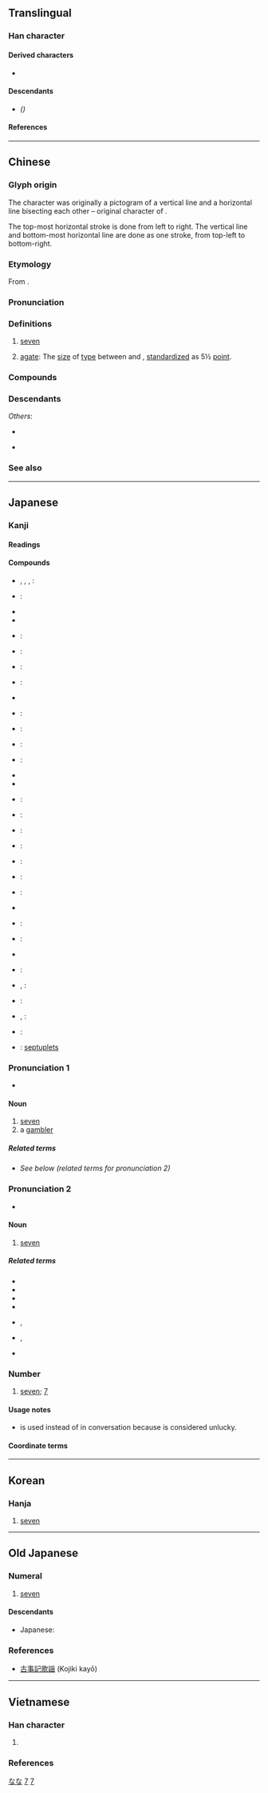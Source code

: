 {{character info/new}}
{{commonscat}}
==Translingual==
{{stroke order|strokes=2}}
{{stroke order|type=animate}}

===Han character===
{{Han char|rn=1|rad=一|as=01|sn=2|four=40710|canj=JU|ids=⿻㇀乚(GHJKV),⿻㇀㇄(T)}}

====Derived characters====
* {{l|mul|[[𠮟]], [[皂]], [[㐂]], [[𬻎]]}}

====Descendants====
* {{l|mul|[[ㄘ]]}} ''({{w|Bopomofo|Zhuyin alphabet}})''

====References====
{{Han ref|kx=0075.070|dkj=00006|hdz=10003.030|uh=4E03}}

----

==Chinese==
{{zh-forms|alt=柒-financial,𠀁-ancient,桼-financial; ancient}}

===Glyph origin===
{{Han etyl}}
The character {{lang|zh|七}} was originally a pictogram of a vertical line and a horizontal line bisecting each other – original character of {{och-l|切|to cut}}.

The top-most horizontal stroke is done from left to right. The vertical line and bottom-most horizontal line are done as one stroke, from top-left to bottom-right.

===Etymology===
From {{inh|zh|sit-pro|*s-ni-s||seven}}.

===Pronunciation===
{{zh-pron
|m=qī
|m_note=qí - a variant (and regional) sandhi tone when it occurs before fourth-tone syllables
|ma=y
|m-s=qi2
|dg=чи1
|c=cat1
|c-t=
|g=
|h=pfs=chhit
|j=
|mb=chĭ
|md=chék
|mn=chhit/qz:chhiak
|mn_note=Used only in some dialects of Quanzhou; chhit - literary; chhiak - vernacular
|mn-t=cig4/cêg4
|mn-t_note=cêg4 - Jieyang
|w=4qiq
|x=
|mc=y
|oc=y
|cat=num,n
}}

===Definitions===
{{zh-hanzi}}

# [[seven]]
# {{lb|zh|printing}} [[agate]]: The [[size]] of [[type]] between {{zh-l|小六|[[little]] [[6]]}} and {{zh-l|八|[[8]]}}, [[standardize]]d as 5½ [[point]].

===Compounds===
{{zh-der|十七|七十|五七|第七|田七|七夕|七七日|七面體|七宗罪|七弦琴|七絃琴|三七開|土衛七|參宿七|七美德|七上八下|七七八八|七年之癢|七嘴八舌|亂七八糟|橫七豎八|竹林七賢|歪七竪八|七味葡萄散|三七開定論|開門七件事|管他三七二十一|七七|七七事變|七上八落|七了八當|七事兒|七仙女|七代先靈|七件事|七佛|七俠五義|七個八個|七元|七八|七八下裡|七八成|七出|七十二行|七十二變|七十子|七古|七哀|七單|七嘴八張|七國|七國之亂|七大八小|七大死罪|七大洲|七始|七娘媽|七孔|七孔流血|七孔生煙|七字法|七寶|七尺|七尺軀|七巧板|七廟|七張八嘴|七彩繽紛|七律|七情|七情六慾|七情六欲|七手八腳|七扭八歪|七折八扣|七拉八扯|七拖八欠|七拼八湊|七損八傷|七搭八搭|七擒七縱|七斷八續|七方|七星|七星壇|七星山|七星板|七星燈|七星瓢蟲|七曜|七月|七月革命|七林林|七橫八縱|七橫八豎|七步之才|七步奇才|七步成詩|七歪八倒|七歪八扭|七死八活|七滅諍法|七煞|七爺八爺|七留七林|七略|七病八痛|七發|七碗茶|七窩八代|七竅|七竅生煙|七絕|七絲|七緯|七老八十|七老八老|七聲|七色|七色板|七葷八素|七號公園|七觀|七言|七言八語|七言詩|七貧八富|七跌八撞|七返九還|七通八達|七里香|七長八短|七除八扣|七雄|七零八散|七零八落|七青八黃|七音|七項運動|七顛八倒|七香|七香車|七體|七高八低|七魄|七魄三魂|三七|三七仔|三七兒|三師七證|三徵七辟|三江七澤|三魂七魄|九七大限|九七期限|五勞七傷|五旦七調|亨利七世|佛七|做七|八子七婿|八怪七喇|六家七宗|初七|前七子|北七真|北斗七星|十七帖|問七問八|喊七叫八|四七|夾七夾八|建安七子|後七子|懺七|戰國七雄|打七|打禪七|搞七捻三|搭七搭八|斷七|歪七扭八|烏七八糟|玍七馬八|理七|白賊七|瞎七瞎八|禪七|禪宗七祖|第七艦隊|累七齋|緊七慢八|閒聒七|雜七雜八|雲笈七籤|零七八碎|零零七|非七真|頭七|首七|七里|七里塔|七姑店|七星臺|七一二所|七零九所|七零九|七十瓦上霜，八十不稀奇}}

===Descendants===
{{CJKV||しち|j2=しつ|칠|thất}}
''Others'':
* {{desc|bor=1|aih|sit⁷}}
* {{desc|bor=1|tai-pro|*cetᴰ}} {{see desc}}

===See also===
{{Chinese-numbers}}

{{zh-cat|Beginning}}

----

==Japanese==
{{cardinalbox|ja|6|7|8|六|八}}

===Kanji===
{{ja-kanji|grade=1|rs=一01}}

====Readings====
{{ja-readings
|goon=しち
|kanon=しつ
|kun=なな-, なな-つ, なの-
|nanori=し, な, ひち
}}

====Compounds====
{{der-top|Compounds containing {{lang|ja|七}}}}
* {{ja-r|七々%日|しちしち%にち}}, {{ja-r|七七%日|しちしち%にち}}, {{ja-r|七%七%日|なな%なの%か}}, {{ja-r|七%七%日|なな%なぬ%か}}:
* {{ja-r|七%回%忌|しち%かい%き}}:
* {{ja-r|七角形|しちかっけい|heptagon}}
* {{ja-r|七月|しちがつ|[[July]]}}
* {{ja-r|七賢|しちけん}}:
* {{ja-r|七絃琴|しちげんきん}}:
* {{ja-r|七%言%絶%句|しち%ごん%ぜっ%く}}:
* {{ja-r|七%言%律%詩|しち%ごん%りっ%し}}:
* {{ja-r|七%五%三|しち%ご%さん}}
* {{ja-r|七%五%調|しち%ご%ちょう}}:
* {{ja-r|七%光|なな%ひかり}}:
* {{ja-r|七三|しちさん}}:
* {{ja-r|七%重|なな%え}}:
* {{ja-r|七%色|なな%いろ|seven prismatic colors}}
* {{ja-r|七星|しちせい|Ursa Major, the Plough}}
* {{ja-r|七%生|しち%しょう}}:
* {{ja-r|七草|ななくさ}}:
{{der-mid}}
* {{ja-r|七%堂%伽%藍|しち%どう%が%らん}}:
* {{ja-r|七道|しちどう}}:
* {{ja-r|七難|しちなん}}:
* {{ja-r|七 不%思%議|^なん ^ふ%し%ぎ}}:
* {{ja-r|七福神|しちふくじん}}:
* {{ja-r|七宝|しっぽう|the [[seven]] [[treasures]] (in [[Buddhism]])}}
* {{ja-r|七味|しちみ}}:
* {{ja-r|七面体|しちめんたい}}:
* {{ja-r|七面%鳥|しちめん%ちょう|turkey}}
* {{ja-r|七%夜|なな%よ}}:
* {{ja-r|七夕|たなばた}}, {{ja-r|七夕|しちせき}}:
* {{ja-r|七曜|しちよう}}:
* {{ja-r|七厘|しちりん}}, {{ja-r|七輪|しちりん}}:
* {{ja-r|七%竈|なな%かまど}}:
* {{ja-r|七つ子|しちつし}}: [[septuplets]]
{{der-bottom}}

===Pronunciation 1===
{{rfc-pron-n|Pronunciation 1|lang=ja}}
{{ja-pron|yomi=k|なな|acc=1}}
* {{audio|Ja-7-nana.ogg|Audio|lang=ja}}

====Noun====
{{ja-noun|なな}}

# [[seven]]
# a [[gambler]]

=====Related terms=====
* ''See below (related terms for pronunciation 2)''

===Pronunciation 2===
{{ja-pron|yomi=o|しち|acc=o|dev=2}}
* {{audio|Ja-7-shichi.ogg|Audio|lang=ja}}

====Noun====
{{ja-noun|しち}}

# [[seven]]

=====Related terms=====
* {{l|ja|七つ}}
* {{l|ja|七曲がり}}
* {{l|ja|七週の祭}}
* {{l|ja|七珍万宝}}
* {{l|ja|七顛八起}}, {{l|ja|七転八起}}
* {{l|ja|七転八倒}}, {{l|ja|七顛八倒}}
* {{l|ja|七並べ}}

===Number===
{{ja-pos|numeral|しち|なな}}

# [[seven]]; [[7]]

====Usage notes====
* {{m|ja||なな|tr=nana}} is used instead of {{m|ja||しち|tr=shichi}} in conversation because {{m|ja||しち|tr=shichi}} is considered unlucky.

====Coordinate terms====
{{japanese number}}

{{topics|ja|Seven}}
[[Category:Japanese basic words|なな]]
[[Category:Japanese numeral symbols|7]]

----

==Korean==

===Hanja===
{{ko-hanja/new|일곱|칠}}

# [[seven]]

[[Category:Korean numeral symbols|7]]

----

==Old Japanese==

===Numeral===
{{cardinalbox|ojp|6|7|8|六|八|ord=七}}
{{head|ojp|numeral|tr=nana}}

# [[seven]]

====Descendants====
* Japanese: {{l|ja|七|tr=nana}}

===References===
* [http://vsarpj.orinst.ox.ac.uk/corpus/ojcorpus.html#Kojiki 古事記歌謡] (Kojiki kayō)

----

==Vietnamese==

===Han character===
{{vi-readings|rs=一01
|hanviet=thất-tdcndg;tdcntd;gdhn
|phienthiet=戚悉 thích tất
|nom=thất-tdcntd, sất-tdcndg
}}

# {{defn|lang=vi|sort=一01}}

===References===
<references/>